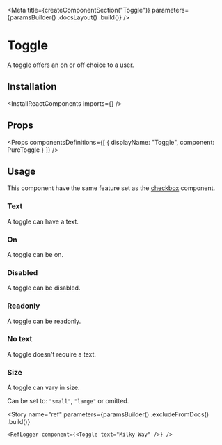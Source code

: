 
<Meta
    title={createComponentSection("Toggle")}
    parameters={paramsBuilder()
        .docsLayout(<ReactComponentsLayout semanticPath="/modules/checkbox" />)
        .build()}
/>

# Toggle

A toggle offers an on or off choice to a user.

## Installation

<InstallReactComponents imports={<Imports />} />

## Props

<HocWarning componentName="Checkbox" semanticPath="modules/checkbox/" />

<Props
    componentsDefinitions={[
        { displayName: "Toggle", component: PureToggle }
    ]}
/>

## Usage

<WarningMessage>
    This component have the same feature set as the <a href="?path=/docs/components-checkbox--text">checkbox</a> component.
</WarningMessage>

### Text

A toggle can have a text.

<Preview>
    <Story name="text">
        <Toggle text="Milky Way"/>
    </Story>
</Preview>

### On

A toggle can be on.

<Preview>
    <Story name="on">
        <Toggle defaultChecked text="Milky Way"/>
    </Story>
</Preview>

### Disabled

A toggle can be disabled.

<Preview>
    <Story name="disabled">
        <Toggle disabled text="Milky Way"/>
    </Story>
</Preview>

### Readonly

A toggle can be readonly.

<Preview>
    <Story name="readonly">
        <Toggle readOnly text="Milky Way" />
    </Story>
</Preview>

### No text

A toggle doesn't require a text.

<Preview>
    <Story name="no text">
        <Toggle />
    </Story>
</Preview>

### Size

A toggle can vary in size.

Can be set to: `"small"`, `"large"` or omitted.

<Preview>
    <Story name="size">
        <div className="flex items-end items-lot-of-space-between">
            <Toggle size="small" text="Milky Way" />
            <Toggle text="Milky Way" />
            <Toggle size="large" text="Milky Way" />
        </div>
    </Story>
</Preview>

<Story
    name="ref"
    parameters={paramsBuilder()
        .excludeFromDocs()
        .build()}
>
    <RefLogger component={<Toggle text="Milky Way" />} />
</Story>

